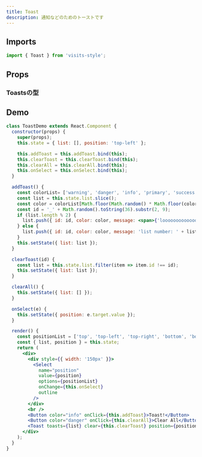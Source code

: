 ```yaml
---
title: Toast
description: 通知などのためのトーストです
---
```


## Imports
```javascript
import { Toast } from 'visits-style';
```

## Props

### Toastsの型

## Demo

```jsx live
class ToastDemo extends React.Component {
  constructor(props) {
    super(props);
    this.state = { list: [], position: 'top-left' };

    this.addToast = this.addToast.bind(this);
    this.clearToast = this.clearToast.bind(this);
    this.clearAll = this.clearAll.bind(this);
    this.onSelect = this.onSelect.bind(this);
  }

  addToast() {
    const colorList= ['warning', 'danger', 'info', 'primary', 'success'];
    const list = this.state.list.slice();
    const color = colorList[Math.floor(Math.random() * Math.floor(colorList.length))];
    const id = '_' + Math.random().toString(36).substr(2, 9);
    if (list.length % 2) {
      list.push({ id: id, color: color, message: <span>{'looooooooooooooooooooooooooooooong list number: ' + list.length}</span> });
    } else {
      list.push({ id: id, color: color, message: 'list number: ' + list.length });
    }
    this.setState({ list: list });
  }

  clearToast(id) {
    const list = this.state.list.filter(item => item.id !== id);
    this.setState({ list: list });
  }

  clearAll() {
    this.setState({ list: [] });
  }

  onSelect(e) {
    this.setState({ position: e.target.value });
  }

  render() {
    const positionList = ['top', 'top-left', 'top-right', 'bottom', 'bottom-left', 'bottom-right'];
    const { list, position } = this.state;
    return (
      <div>
        <div style={{ width: '150px' }}>
          <Select
            name="position"
            value={position}
            options={positionList}
            onChange={this.onSelect}
            outline
          />
        </div>
        <br />
        <Button color="info" onClick={this.addToast}>Toast!</Button>
        <Button color="danger" onClick={this.clearAll}>Clear All</Button>
        <Toast toasts={list} clear={this.clearToast} position={position} />
      </div>
    );
  }
}
```
